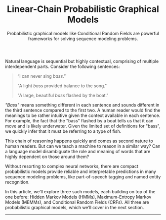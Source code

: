 

<Header>

# Linear-Chain Probabilistic Graphical Models

<Abstract>
  Probabilistic graphical models like Conditional Random Fields are powerful frameworks
  for solving sequence modeling problems.
</Abstract>

</Header>

<HeroImage />

Natural language is sequential but highly contextual, comprising of multiple interdependent parts. Consider the following sentences:

> “I can never sing _bass_.”
>
> "A light _bass_ provided balance to the song."
>
> "A large, beautiful _bass_ flashed by the boat."

_"Bass"_ means something different in each sentence and sounds different in the third sentence compared to the first two. A human reader would find the meanings to be rather intuitive given the context available in each sentence. For example, the fact that the "bass" flashed by a boat tells us that it can move and is likely underwater. Given the limited set of definitions for "bass", we quickly infer that it must be referring to a type of fish.

This chain of reasoning happens quickly and comes as second nature to human readers. But can we teach a machine to reason in a similar way? Can a language model disambiguate the role and meaning of words that are highly dependent on those around them?

Without resorting to complex neural networks, there are compact probabilistic models provide reliable and interpretable predictions in many sequence modeling problems, like part-of-speech tagging and named entity recognition.

In this article, we’ll explore three such models, each building on top of the one before: Hidden Markov Models (HMMs), Maximum-Entropy Markov Models (MEMMs), and Conditional Random Fields (CRFs). All three are probabilistic graphical models, which we’ll cover in the next section.

---
